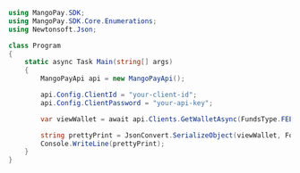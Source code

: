 ```csharp .NET 
using MangoPay.SDK;
using MangoPay.SDK.Core.Enumerations;
using Newtonsoft.Json;

class Program
{
    static async Task Main(string[] args)
    {
        MangoPayApi api = new MangoPayApi();

        api.Config.ClientId = "your-client-id";
        api.Config.ClientPassword = "your-api-key";

        var viewWallet = await api.Clients.GetWalletAsync(FundsType.FEES, CurrencyIso.EUR, null);    

        string prettyPrint = JsonConvert.SerializeObject(viewWallet, Formatting.Indented);
        Console.WriteLine(prettyPrint);
    }
}
```